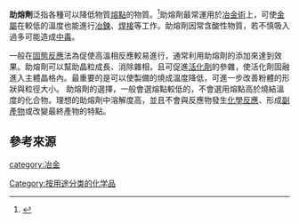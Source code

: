 {{expert|time=2018-11-16T13:22:07+00:00}}
'''助熔劑'''泛指各種可以降低物質[[熔點|熔點]]的物質。<ref>{{cite web |url=https://www.moedict.tw/~助熔劑 |title=助熔劑 |publisher=萌典 |access-date=2022-01-25 |archive-date=2019-04-14 |archive-url=https://web.archive.org/web/20190414051510/https://www.moedict.tw/~%25E5%258A%25A9%25E7%2586%2594%25E5%258A%2591 |dead-url=no }}</ref>助熔劑最常運用於[[冶金術|冶金術]]上，可使[[金屬|金屬]]在較低的溫度也能進行[[冶鍊|冶鍊]]、[[焊接|焊接]]等工作。助熔劑因常含酸性物質，若不慎吸入過多可能造成[[中毒|中毒]]。

一般在[[固態反應|固態反應]]法為促使高溫相反應較易進行，通常利用助熔劑的添加來達到效果。助熔劑可以幫助晶粒成長、消除雜相，且可促進[[活化劑|活化劑]]的參雜，使活化劑固融進入主體晶格內。最重要的是可以使製備的燒成溫度降低，可進一步改善粉體的形狀與粒徑大小。
助熔劑的選擇，一般會選熔點較低的，不會選用熔點高於燒結溫度的化合物。理想的助熔劑中溶解度高，並且不會與反應物發生[[化學反應|化學反應]]、形成[[副產物|副產物]]或改變最終產物的特點。

==參考來源==
{{reflist}}
{{chem-stub}}
[[category:冶金|category:冶金]]
[[Category:按用途分类的化学品|Category:按用途分类的化学品]]